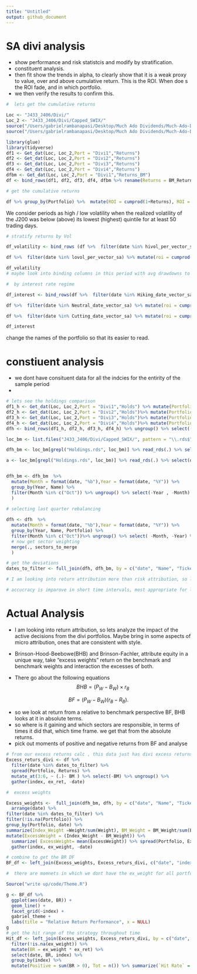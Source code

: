 ```yaml
---
title: "Untitled"
output: github_document
---
```

# SA divi analysis 
- show performance and risk statistcis and modify by stratification. 
- constituent analysis. 
- then fit show the trends in alpha, to clearly show that it is a weak proxy to value, over and above cumulative return. This is the ROI. When doe s the ROI fade, and in which portfolio.
- we then verify the results to confirm this. 
```r
#  lets get the cumulative returns 

Loc <- "J433_J406/Divi/"
Loc_2 <- "J433_J406/Divi/Capped_SWIX/"
source("/Users/gabrielrambanapasi/Desktop/Much Ado Dividends/Much-Ado-Dividends/Thesis/write up/code/Get_dat_1.R")
source("/Users/gabrielrambanapasi/Desktop/Much Ado Dividends/Much-Ado-Dividends/Thesis/write up/code/EOM.R")

library(glue)
library(tidyverse)
df1 <- Get_dat(Loc, Loc_2,Port = "Divi1","Returns")
df2 <- Get_dat(Loc, Loc_2,Port = "Divi2","Returns")
df3 <- Get_dat(Loc, Loc_2,Port = "Divi3","Returns")
df4 <- Get_dat(Loc, Loc_2,Port = "Divi4","Returns")
dfbm <- Get_dat(Loc, Loc_2,Port = "Divi1","Returns_BM")
df <- bind_rows(df1, df2, df3, df4, dfbm %>% rename(Returns = BM_Returns) %>% mutate(Portfolio = "BM")) %>% select(date, Portfolio, Returns) %>% ungroup() %>% select(-YM)

# get the cumulative returns 

df %>% group_by(Portfolio) %>%  mutate(ROI = cumprod(1+Returns), ROI = ROI/first(ROI)) %>% ggplot + geom_line(aes(date, ROI, color = Portfolio))


```

We consider periods as high / low volatility when the realized volatility of the J200 was below
(above) its lowest (highest) quintile for at least 50 trading days. 
```r
# stratify returns by Vol 

df_volatility <- bind_rows (df %>%  filter(date %in% hivol_per_vector_sa) %>% mutate(roi = cumprod(1+Returns)) %>% group_by(Portfolio) %>%  summarise(Months = n(),ROI = last(roi),  Ann.roi = ROI^12/Months -1, SD = sd(ROI)) %>% mutate(MarketCycle = "High Volatility ") %>% select(-Months),

df %>%  filter(date %in% lovol_per_vector_sa) %>% mutate(roi = cumprod(1+Returns)) %>% group_by(Portfolio) %>%  summarise(Months = n(), ROI = last(roi),  Ann.roi = last(ROI)^12/Months -1, SD = sd(ROIi)) %>% mutate(MarketCycle = "Low Volatility ") %>% select(-Months))

df_volatility
# maybe look into binding columns in this period with avg drawdowns to give a more direct measure of risk


```


```r
#  by interest rate regime 

df_interest <- bind_rows(df %>%  filter(date %in% Hiking_date_vector_sa) %>% mutate(roi = cumprod(1+Returns)) %>% group_by(Portfolio) %>%  summarise(Months = n(), ROI  = last(ROI),  Ann.roi = last(ROI)^4/Months -1, SD = sd(ROI)) %>% mutate(MarketCycle = "Hiking "),

df %>%  filter(date %in% Neutral_date_vector_sa) %>% mutate(roi = cumprod(1+Returns)) %>% group_by(Portfolio) %>%  summarise(Months = n(), ROI  = last(ROI),  Ann.roi = last(ROI)^4/Months -1, SD = sd(ROI)) %>% mutate(MarketCycle = "Nuetral"),  

df %>%  filter(date %in% Cutting_date_vector_sa) %>% mutate(roi = cumprod(1+Returns)) %>% group_by(Portfolio) %>%  summarise(Months = n(), ROI = last(ROI),  Ann.roi = ROI^4/Months -1,SD = sd(ROI)) %>% mutate(MarketCycle = "Cutting") ) %>% filter(Months >1) %>% arrange(desc("Total ROI %")) %>% select(-Months)

df_interest

```

change the names of the portfolio so that its easier to read.

# constiuent analysis

- we dont have consituent data for all the indcies for the entirity of the sample period
- 

```r
# lets see the holdings comparison 
df1_h <- Get_dat(Loc, Loc_2,Port = "Divi1","Holds") %>% mutate(Portfolio = "Divi1")
df2_h <- Get_dat(Loc, Loc_2,Port = "Divi2","Holds")%>% mutate(Portfolio = "Divi2")
df3_h <- Get_dat(Loc, Loc_2,Port = "Divi3","Holds")%>% mutate(Portfolio = "Divi3")
df4_h <- Get_dat(Loc, Loc_2,Port = "Divi4","Holds")%>% mutate(Portfolio = "Divi4")
dfh <- bind_rows(df1_h, df2_h, df3_h, df4_h) %>% ungroup() %>% select(-YM)

loc_bm <- list.files("J433_J406/Divi/Capped_SWIX/", pattern = "\\.rds$", full.names = TRUE)

dfh_bm <- loc_bm[grepl("Holdings.rds", loc_bm)] %>% read_rds(.) %>% select(date, Tickers, Name, BM_Weight = Weight, Sector ) %>% mutate(Sector = gsub("N/A", NA, Sector))  %>% Make_calendar_EOM(.)%>% arrange(date) %>%  ungroup()

a <- loc_bm[grepl("Holdings.rds", loc_bm)] %>% read_rds(.) %>% select(date, Tickers, Name, ESG, DY, ends_with(" Exp")  )  %>% Make_calendar_EOM(.)%>% arrange(date) %>% ungroup() %>% select(-YM)


dfh_bm <- dfh_bm  %>%
  mutate(Month = format(date, "%b"),Year = format(date, "%Y")) %>% 
  group_by(Year, Name) %>% 
  filter(Month %in% c("Oct")) %>% ungroup() %>% select(-Year , -Month) %>% merge(., sectors_to_merge
  )
  
# selecting last quarter rebalancing

dfh <- dfh  %>%
  mutate(Month = format(date, "%b"),Year = format(date, "%Y")) %>% 
  group_by(Year, Name, Portfolio) %>% 
  filter(Month %in% c("Oct"))%>% ungroup() %>% select( -Month, -Year) %>% 
  # now get sector weighting 
  merge(., sectors_to_merge
  )

# get the deviations
dates_to_filter <- full_join(dfh, dfh_bm, by = c("date", "Name", "Tickers")) %>% select(-YM) %>% mutate(excess_wts = Weight - BM_Weight) %>% filter(!is.na(Weight)) %>% select(date) %>% arrange(date) %>% pull() %>% unique()

# I am looking into return attribution more than risk attribution, so lets analyze the impact of the active decisions from the divi portfolios. Maybe bring in some aspects of micro attribution, ones that are consistent with style.

# accucracy is imparove in short time intervals, most appropriate for little turnover
```

# Actual Analysis 
- I am looking into return attribution, so lets analyze the impact of the active decisions from the divi portfolios. Maybe bring in some aspects of micro attribution, ones that are consistent with style.

- Brinson-Hood-Beebowe(BHB) and Brinson-Fachler, attribute equity in a unique way, take "excess weights" return on the benchmark and benchmark weights and interaction the excesses of both.

- There go about the following equations
$$
BHB  =(P_W-B_W) \times r_B
$$

$$
BF =(P_W-B_W)\left(r_B-R_B\right).
$$

- so we look at return from a relative to benchmark perspective BF, BHB looks at it in absolute terms. 
- so where is it gaining and which sectors are responsible, in terms of times it did that, which time frame. we get that from the absolute returns. 
- pick out moments of positive and negative returns from BF and analyse

```r
# from our excess returns calc , this data just has divi excess returns, join by date
Excess_returs_divi <- df %>% 
  filter(date %in% dates_to_filter) %>% 
  spread(Portfolio, Returns) %>%
  mutate_at(3:6, ~ (.)- BM ) %>% select(-BM) %>% ungroup() %>% 
  gather(index, ex_ret, -date)

#  excess weights 

Excess_weights <-  full_join(dfh_bm, dfh, by = c("date", "Name", "Tickers"))  %>%
  arrange(date) %>% 
filter(date %in% dates_to_filter) %>% 
filter(!is.na(Portfolio)) %>% 
group_by(Portfolio, date) %>%
summarize(Index_Weight =Weight/sum(Weight), BM_Weight = BM_Weight/sum(BM_Weight)) %>%
mutate(ExcessWeight = (Index_Weight - BM_Weight)) %>% 
  summarize( ExcessWeight= mean(ExcessWeight)) %>% spread(Portfolio, ExcessWeight) %>%
  gather(index, ex_weight, -date)

# combine to get the BR DF 
BF_df <- left_join(Excess_weights, Excess_returs_divi, c("date", "index")) %>% filter(!is.na(ex_weight)) %>%  mutate(BR = ex_weight * ex_ret) %>% select(date, BR, index)

#  there are momnets in which we dont have the ex_weight for all portfolios in 2008, just going to excleude them from the anal;ysis

Source("write up/code/Theme.R")

g <- BF_df %>% 
  ggplot(aes(date, BR)) + 
  geom_line() + 
  facet_grid(~index) +
  gabriel_theme + 
  labs(title = "Relative Return Performance", x = NULL)
g 
# get the hit range of the strategy throughout time 
Hit_df <- left_join(Excess_weights, Excess_returs_divi, by = c("date", "index")) %>%
  filter(!is.na(ex_weight)) %>%
  mutate(BR = ex_weight * ex_ret) %>%
  select(date, BR, index) %>%
  group_by(index) %>%
  mutate(Positive = sum(BR > 0), Tot = n()) %>% summarize(`Hit Rate` = mean(Positive/Tot ))
                            
```

















